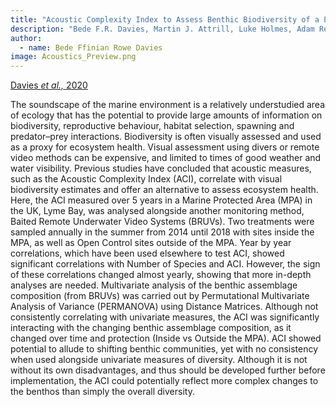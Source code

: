 ```yaml
---
title: "Acoustic Complexity Index to Assess Benthic Biodiversity of a Partially Protected Area in the Southwest of the UK"
description: "Bede F.R. Davies, Martin J. Attrill, Luke Holmes, Adam Rees, Matthew J. Witt & Emma V. Sheehan."
author:
  - name: Bede Ffinian Rowe Davies
image: Acoustics_Preview.png
---
```


[Davies *et al.,* 2020](http://publicationslist.org/data/m.j.witt/ref-126/Davies_2020_EcolIndicators.pdf)

The soundscape of the marine environment is a relatively understudied area of ecology that has the potential to provide large amounts of information on biodiversity, reproductive behaviour, habitat selection, spawning and predator--prey interactions. Biodiversity is often visually assessed and used as a proxy for ecosystem health. Visual assessment using divers or remote video methods can be expensive, and limited to times of good weather and water visibility. Previous studies have concluded that acoustic measures, such as the Acoustic Complexity Index (ACI), correlate with visual biodiversity estimates and offer an alternative to assess ecosystem health. Here, the ACI measured over 5 years in a Marine Protected Area (MPA) in the UK, Lyme Bay, was analysed alongside another monitoring method, Baited Remote Underwater Video Systems (BRUVs). Two treatments were sampled annually in the summer from 2014 until 2018 with sites inside the MPA, as well as Open Control sites outside of the MPA. Year by year correlations, which have been used elsewhere to test ACI, showed significant correlations with Number of Species and ACI. However, the sign of these correlations changed almost yearly, showing that more in-depth analyses are needed. Multivariate analysis of the benthic assemblage composition (from BRUVs) was carried out by Permutational Multivariate Analysis of Variance (PERMANOVA) using Distance Matrices. Although not consistently correlating with univariate measures, the ACI was significantly interacting with the changing benthic assemblage composition, as it changed over time and protection (Inside vs Outside the MPA). ACI showed potential to allude to shifting benthic communities, yet with no consistency when used alongside univariate measures of diversity. Although it is not without its own disadvantages, and thus should be developed further before implementation, the ACI could potentially reflect more complex changes to the benthos than simply the overall diversity.
